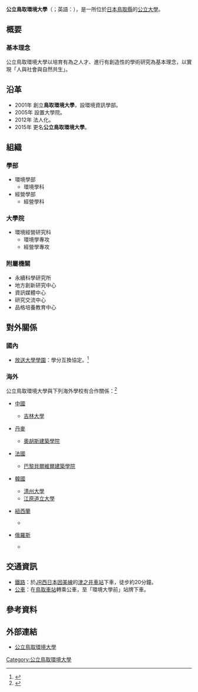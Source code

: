 {{大学(日本) | 大学名称={{lang|ja|公立鳥取環境大学}}
| ふりがな   = こうりつとっとりかんきょうだいがく
| 画像       = Tottori University of Environmental Studies - Oct 2012-b.jpg
| 画像説明   = 公立鳥取環境大學校景
| 大学设置年 = 2001年
| 创立年     = 2001年
| 学校类别   = [[公立大學|公立大學]]
| 设置者     = 公立大學法人公立鳥取環境大學
| 教師       = 
| 學生       = 1,220（2015年）<ref>{{cite web|url=http://www.kankyo-u.ac.jp/about/outline/basicinfo/students/|title=学生数|publisher=公立鳥取環境大學|access-date=2016-05-07|archive-url=https://web.archive.org/web/20170105235204/http://www.kankyo-u.ac.jp/about/outline/basicinfo/students/|archive-date=2017-01-05|dead-url=yes}}</ref>
| 本部所在地 = {{JPN}}[[鳥取縣|鳥取縣]][[鳥取市|鳥取市]]<br>若葉台北1丁目1番1號
| キャンパス = 
| 学部       = 環境學部<br>經營學部
| 研究科     = 環境經營研究科
| 网站       = [http://www.kankyo-u.ac.jp/ 官方網站]
}}

'''公立鳥取環境大學'''（{{jpn|j=公立鳥取環境大学|hg=こうりつとっとりかんきょうだいがく|rm=Kōritsu Tottori Kankyō Daigaku}}；英語：{{lang|en|Tottori University of Environmental Studies}}），是一所位於[[日本|日本]][[鳥取縣|鳥取縣]]的[[公立大學|公立大學]]。

==概要==
===基本理念===
公立鳥取環境大學以培育有為之人才、進行有創造性的學術研究為基本理念，以實現「人與社會與自然共生」。

==沿革==
*2001年 創立'''鳥取環境大學'''，設環境資訊學部。
*2005年 設置大學院。
*2012年 法人化。
*2015年 更名'''公立鳥取環境大學'''。

==組織==
===學部===
*環境學部
**環境學科
*經營學部
**經營學科
===大學院===
*環境經營研究科
**環境學專攻
**經營學專攻
===附屬機關===
*永續科學研究所
*地方創新研究中心
*資訊媒體中心
*研究交流中心
*品格培養教育中心

==對外關係==
===國內===
*[[放送大學學園|放送大學學園]]：學分互換協定。<ref>{{cite web|url=http://www.ouj.ac.jp/hp/nyugaku/tanigokan/pdf/tanigokan_annai.pdf|title=放送大学　平成28年度　単位互換案内|publisher=放送大學學園|accessdate=2016-05-07|archive-date=2016-03-04|archive-url=https://web.archive.org/web/20160304193516/http://www.ouj.ac.jp/hp/nyugaku/tanigokan/pdf/tanigokan_annai.pdf|dead-url=no}}</ref>
===海外===
公立鳥取環境大學與下列海外學校有合作關係：<ref>{{cite web|url=http://www.kankyo-u.ac.jp/about/international/agreements/|title=国際交流協定締結大学一覧|publisher=公立鳥取環境大學|accessdate=2016-05-07|archive-date=2019-06-03|archive-url=https://web.archive.org/web/20190603164650/http://www.kankyo-u.ac.jp/about/international/agreements/|dead-url=no}}</ref>
*{{flagicon|CHN}}[[中國|中國]]
**[[吉林大學|吉林大學]]
*{{flagicon|DNK}}[[丹麥|丹麥]]
**[[奧胡斯建築學院|奧胡斯建築學院]]
*{{flagicon|FRA}}[[法國|法國]]
**[[巴黎貝爾維爾建築學院|巴黎貝爾維爾建築學院]]
*{{flagicon|KOR}}[[韓國|韓國]]
**[[清州大學|清州大學]]
**[[江原道立大學|江原道立大學]]
*{{flagicon|NZL}}[[紐西蘭|紐西蘭]]
**{{tsl|en|Unitec Institute of Technology}}
*{{flagicon|RUS}}[[俄羅斯|俄羅斯]]
**{{tsl|ru|Владивостокский государственный университет экономики и сервиса|海參崴國立經濟服務大學}}

==交通資訊==
*[[鐵路|鐵路]]：於[[JR西日本|JR西日本]][[因美線|因美線]]的[[津之井車站|津之井車站]]下車，徒步約20分鐘。
*[[公共汽車|公車]]：在[[鳥取車站|鳥取車站]]轉乘公車，至「環境大學前」站牌下車。

==參考資料==
{{reflist}}

==外部連結==
*{{ja}}[http://www.kankyo-u.ac.jp/ 公立鳥取環境大學] {{Wayback|url=http://www.kankyo-u.ac.jp/ |date=20201101054014 }}

{{日本公立大學}}
{{Authority control}}
{{coord|35|27|3|N|134|15|18.4|E|region:JP_type:edu|display=title}}
[[Category:公立鳥取環境大學|Category:公立鳥取環境大學]]